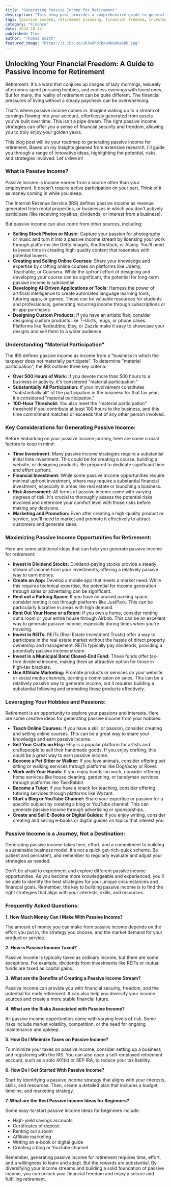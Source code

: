 ```yaml
---
title: "Generating Passive Income for Retirement"
description: "This blog post provides a comprehensive guide to generating passive income for retirement, exploring various strategies, including real estate, online businesses, and investments. It emphasizes the importance of understanding material participation, time investment, and risk assessment before choosing a strategy."
tags: [passive income, retirement planning, financial freedom, investment strategies, real estate, online business, dividend stocks, REITs, affiliate marketing, online courses, e-books, side hustle, financial independence, financial security, early retirement, risk management, business ideas]
category: "Finance"
date: 2024-10-14
published: True
author: "Thomas Smith"
featured_image: "https://i.ibb.co/sR3x6hd/bea4bb80a60b.jpg"
---
```


##  Unlocking Your Financial Freedom: A Guide to Passive Income for Retirement

Retirement. It's a word that conjures up images of lazy mornings, leisurely afternoons spent pursuing hobbies, and endless evenings with loved ones. But for many, the reality of retirement can be quite different. The financial pressures of living without a steady paycheck can be overwhelming. 

That's where passive income comes in. Imagine waking up to a stream of earnings flowing into your account, effortlessly generated from assets you've built over time. This isn't a pipe dream. The right passive income strategies can offer you a sense of financial security and freedom, allowing you to truly enjoy your golden years. 

This blog post will be your roadmap to generating passive income for retirement. Based on my insights gleaned from extensive research, I'll guide you through a range of innovative ideas, highlighting the potential, risks, and strategies involved. Let's dive in!

### What is Passive Income?

Passive income is income earned from a source other than your employment. It doesn't require active participation on your part. Think of it as money coming in while you sleep.

The Internal Revenue Service (IRS) defines passive income as revenue generated from rental properties, or businesses in which you don't actively participate (like receiving royalties, dividends, or interest from a business).

But passive income can also come from other sources, including: 

* **Selling Stock Photos or Music:** Capture your passion for photography or music and turn it into a passive income stream by licensing your work through platforms like Getty Images, Shutterstock, or Alamy. You'll need to invest time in creating high-quality content that resonates with potential buyers.
* **Creating and Selling Online Courses:** Share your knowledge and expertise by crafting online courses on platforms like Udemy, Teachable, or Coursera. While the upfront effort of designing and developing your course can be significant, the potential for long-term passive income is substantial. 
* **Developing AI-Driven Applications or Tools:**  Harness the power of artificial intelligence to create automated language learning tools, tutoring apps, or games. These can be valuable resources for students and professionals, generating recurring income through subscriptions or in-app purchases.
* **Designing Custom Products:** If you have an artistic flair, consider designing custom products like T-shirts, mugs, or phone cases. Platforms like Redbubble, Etsy, or Zazzle make it easy to showcase your designs and sell them to a wider audience.

###  Understanding "Material Participation"

The IRS defines passive income as income from a "business in which the taxpayer does not materially participate". To determine "material participation", the IRS outlines three key criteria:

* **Over 500 Hours of Work:** If you devote more than 500 hours to a business or activity, it's considered "material participation." 
* **Substantially All Participation:** If your involvement constitutes "substantially all" of the participation in the business for that tax year, it's considered "material participation."
* **100-Hour Threshold:** You also meet the "material participation" threshold if you contribute at least 100 hours to the business, and this time commitment matches or exceeds that of any other person involved.

###  Key Considerations for Generating Passive Income:

Before embarking on your passive income journey, here are some crucial factors to keep in mind:

* **Time Investment:** Many passive income strategies require a substantial initial time investment. This could be for creating a course, building a website, or designing products. Be prepared to dedicate significant time and effort upfront.
* **Financial Investment:** While some passive income opportunities require minimal upfront investment, others may require a substantial financial investment, especially in areas like real estate or launching a business.
* **Risk Assessment:** All forms of passive income come with varying degrees of risk. It's crucial to thoroughly assess the potential risks involved and determine your comfort level with those risks before making any decisions.
* **Marketing and Promotion:** Even after creating a high-quality product or service, you'll need to market and promote it effectively to attract customers and generate sales.  

###  Maximizing Passive Income Opportunities for Retirement:

Here are some additional ideas that can help you generate passive income for retirement:

* **Invest in Dividend Stocks:** Dividend-paying stocks provide a steady stream of income from your investments, offering a relatively passive way to earn money.
* **Create an App:**  Develop a mobile app that meets a market need. While this requires technical expertise, the potential for income generation through sales or advertising can be significant. 
* **Rent out a Parking Space:** If you have an unused parking space, consider renting it out through platforms like JustPark. This can be particularly lucrative in areas with high demand. 
* **Rent Out Your Home or a Room:** If you own a home, consider renting out a room or your entire house through Airbnb. This can be an excellent way to generate passive income, especially during times when you're traveling. 
* **Invest in REITs:** REITs (Real Estate Investment Trusts) offer a way to participate in the real estate market without the hassle of direct property ownership and management.  REITs typically pay dividends, providing a potentially passive income stream. 
* **Invest in a Municipal Bond Closed-End Fund:** These funds offer tax-free dividend income, making them an attractive option for those in high-tax brackets.
* **Use Affiliate Marketing:** Promote products or services on your website or social media channels, earning a commission on sales. This can be a relatively passive way to generate income, but it requires building a substantial following and promoting those products effectively.

###  Leveraging Your Hobbies and Passions:

Retirement is an opportunity to explore your passions and interests. Here are some creative ideas for generating passive income from your hobbies:

* **Teach Online Courses:** If you have a skill or passion, consider creating and selling online courses. This can be a great way to share your knowledge and earn passive income. 
* **Sell Your Crafts on Etsy:** Etsy is a popular platform for artists and craftspeople to sell their handmade goods.  If you enjoy crafting, this could be a great way to earn passive income.
* **Become a Pet Sitter or Walker:**  If you love animals, consider offering pet sitting or walking services through platforms like DogVacay or Rover. 
* **Work with Your Hands:**  If you enjoy hands-on work, consider offering home services like house cleaning, gardening, or handyman services through platforms like TaskRabbit.
* **Become a Tutor:** If you have a knack for teaching, consider offering tutoring services through platforms like Wyzant.
* **Start a Blog or YouTube Channel:** Share your expertise or passion for a specific subject by creating a blog or YouTube channel. This can generate passive income through advertising or sponsorships.
* **Create and Sell E-Books or Digital Guides:** If you enjoy writing, consider creating and selling e-books or digital guides on topics that interest you.

###  Passive Income is a Journey, Not a Destination:

Generating passive income takes time, effort, and a commitment to building a sustainable business model. It's not a quick get-rich-quick scheme. Be patient and persistent, and remember to regularly evaluate and adjust your strategies as needed.

Don't be afraid to experiment and explore different passive income opportunities. As you become more knowledgeable and experienced, you'll be able to identify the best strategies for your unique circumstances and financial goals. Remember, the key to building passive income is to find the right strategies that align with your interests, skills, and resources. 

###  Frequently Asked Questions:

**1. How Much Money Can I Make With Passive Income?**

The amount of money you can make from passive income depends on the effort you put in, the strategy you choose, and the market demand for your product or service.  

**2. How is Passive Income Taxed?**

Passive income is typically taxed as ordinary income, but there are some exceptions. For example, dividends from investments like REITs or mutual funds are taxed as capital gains. 

**3. What are the Benefits of Creating a Passive Income Stream?**

Passive income can provide you with financial security, freedom, and the potential for early retirement. It can also help you diversify your income sources and create a more stable financial future.

**4. What are the Risks Associated with Passive Income?**

All passive income opportunities come with varying levels of risk. Some risks include market volatility, competition, or the need for ongoing maintenance and upkeep.

**5. How Do I Minimize Taxes on Passive Income?**

To minimize your taxes on passive income, consider setting up a business and registering with the IRS. You can also open a self-employed retirement account, such as a solo 401(k) or SEP IRA, to reduce your tax liability.

**6. How Do I Get Started With Passive Income?**

Start by identifying a passive income strategy that aligns with your interests, skills, and resources.  Then, create a detailed plan that includes a budget, timeline, and marketing strategy.

**7. What are the Best Passive Income Ideas for Beginners?**

Some easy-to-start passive income ideas for beginners include: 

* High-yield savings accounts
* Certificates of deposit
* Renting out a room
* Affiliate marketing
* Writing an e-book or digital guide
* Creating a blog or YouTube channel

Remember, generating passive income for retirement requires time, effort, and a willingness to learn and adapt. But the rewards are substantial. By diversifying your income streams and building a solid foundation of passive income, you can unlock your financial freedom and enjoy a secure and fulfilling retirement. 
